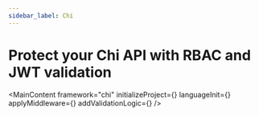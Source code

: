 ```yaml
---
sidebar_label: Chi
---
```




# Protect your Chi API with RBAC and JWT validation

<MainContent
  framework="chi"
  initializeProject={<InitProject />}
  languageInit={<Init />}
  applyMiddleware={<ApplyMiddleware />}
  addValidationLogic={<AddValidationLogic framework="chi" />}
/>
